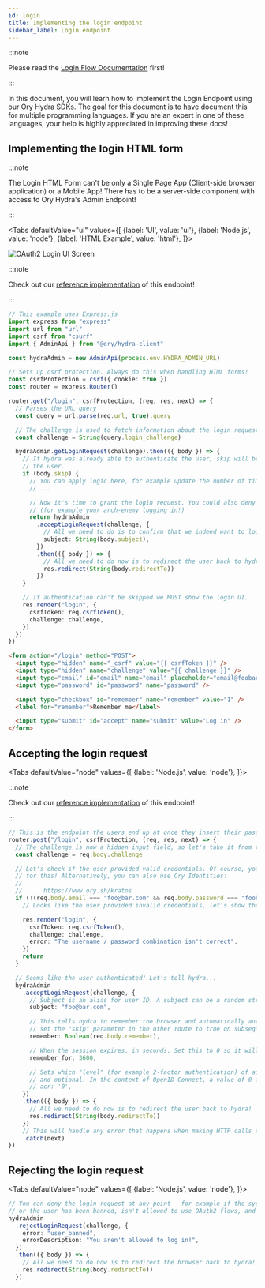 ```yaml
---
id: login
title: Implementing the login endpoint
sidebar_label: Login endpoint
---
```



:::note

Please read the [Login Flow Documentation](../concepts/login.mdx) first!

:::

In this document, you will learn how to implement the Login Endpoint using our Ory Hydra SDKs. The goal for this document is to
have document this for multiple programming languages. If you are an expert in one of these languages, your help is highly
appreciated in improving these docs!

## Implementing the login HTML form

:::note

The Login HTML Form can't be only a Single Page App (Client-side browser application) or a Mobile App! There has to be a
server-side component with access to Ory Hydra's Admin Endpoint!

:::

<Tabs
  defaultValue="ui"
  values={[
    {label: 'UI', value: 'ui'},
    {label: 'Node.js', value: 'node'},
    {label: 'HTML Example', value: 'html'},
  ]}>
<TabItem value="ui">

![OAuth2 Login UI Screen](../_static/login-endpoint.png)

</TabItem>
<TabItem value="node">

:::note

Check out our [reference implementation](https://github.com/ory/hydra-login-consent-node) of this endpoint!

:::

```typescript title="routes/login.ts"
// This example uses Express.js
import express from "express"
import url from "url"
import csrf from "csurf"
import { AdminApi } from "@ory/hydra-client"

const hydraAdmin = new AdminApi(process.env.HYDRA_ADMIN_URL)

// Sets up csrf protection. Always do this when handling HTML forms!
const csrfProtection = csrf({ cookie: true })
const router = express.Router()

router.get("/login", csrfProtection, (req, res, next) => {
  // Parses the URL query
  const query = url.parse(req.url, true).query

  // The challenge is used to fetch information about the login request from Ory Hydra.
  const challenge = String(query.login_challenge)

  hydraAdmin.getLoginRequest(challenge).then(({ body }) => {
    // If hydra was already able to authenticate the user, skip will be true and we don't need to re-authenticate
    // the user.
    if (body.skip) {
      // You can apply logic here, for example update the number of times the user logged in.
      // ...

      // Now it's time to grant the login request. You could also deny the request if something went terribly wrong
      // (for example your arch-enemy logging in!)
      return hydraAdmin
        .acceptLoginRequest(challenge, {
          // All we need to do is to confirm that we indeed want to log in the user.
          subject: String(body.subject),
        })
        .then(({ body }) => {
          // All we need to do now is to redirect the user back to hydra!
          res.redirect(String(body.redirectTo))
        })
    }

    // If authentication can't be skipped we MUST show the login UI.
    res.render("login", {
      csrfToken: req.csrfToken(),
      challenge: challenge,
    })
  })
})
```

</TabItem>
<TabItem value="html">

```html
<form action="/login" method="POST">
  <input type="hidden" name="_csrf" value="{{ csrfToken }}" />
  <input type="hidden" name="challenge" value="{{ challenge }}" />
  <input type="email" id="email" name="email" placeholder="email@foobar.com" />
  <input type="password" id="password" name="password" />

  <input type="checkbox" id="remember" name="remember" value="1" />
  <label for="remember">Remember me</label>

  <input type="submit" id="accept" name="submit" value="Log in" />
</form>
```

</TabItem>
</Tabs>

## Accepting the login request

<Tabs
  defaultValue="node"
  values={[
    {label: 'Node.js', value: 'node'},
  ]}>
<TabItem value="node">

:::note

Check out our [reference implementation](https://github.com/ory/hydra-login-consent-node) of this endpoint!

:::

```typescript title="routes/login.ts"
// This is the endpoint the users end up at once they insert their password and username and hit "Log in".
router.post("/login", csrfProtection, (req, res, next) => {
  // The challenge is now a hidden input field, so let's take it from the request body instead
  const challenge = req.body.challenge

  // Let's check if the user provided valid credentials. Of course, you'd use a database or some third-party service
  // for this! Alternatively, you can also use Ory Identities:
  //
  //      https://www.ory.sh/kratos
  if (!(req.body.email === "foo@bar.com" && req.body.password === "foobar")) {
    // Looks like the user provided invalid credentials, let's show the ui again...

    res.render("login", {
      csrfToken: req.csrfToken(),
      challenge: challenge,
      error: "The username / password combination isn't correct",
    })
    return
  }

  // Seems like the user authenticated! Let's tell hydra...
  hydraAdmin
    .acceptLoginRequest(challenge, {
      // Subject is an alias for user ID. A subject can be a random string, a UUID, an email address, ....
      subject: "foo@bar.com",

      // This tells hydra to remember the browser and automatically authenticate the user in future requests. This will
      // set the "skip" parameter in the other route to true on subsequent requests!
      remember: Boolean(req.body.remember),

      // When the session expires, in seconds. Set this to 0 so it will never expire.
      remember_for: 3600,

      // Sets which "level" (for example 2-factor authentication) of authentication the user has. The value is really arbitrary
      // and optional. In the context of OpenID Connect, a value of 0 indicates the lowest authorization level.
      // acr: '0',
    })
    .then(({ body }) => {
      // All we need to do now is to redirect the user back to hydra!
      res.redirect(String(body.redirectTo))
    })
    // This will handle any error that happens when making HTTP calls to hydra
    .catch(next)
})
```

</TabItem>
</Tabs>

## Rejecting the login request

<Tabs
  defaultValue="node"
  values={[
    {label: 'Node.js', value: 'node'},
  ]}>
<TabItem value="node">

```typescript
// You can deny the login request at any point - for example if the system is undergoing maintenance
// or the user has been banned, isn't allowed to use OAuth2 flows, and so on:
hydraAdmin
  .rejectLoginRequest(challenge, {
    error: "user_banned",
    errorDescription: "You aren't allowed to log in!",
  })
  .then(({ body }) => {
    // All we need to do now is to redirect the browser back to hydra!
    res.redirect(String(body.redirectTo))
  })
```

</TabItem>
</Tabs>
